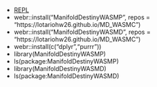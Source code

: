 



- [REPL](https://webr.r-wasm.org/latest/)
- webr::install("ManifoldDestinyWASMP", repos = "https://lotariohw26.github.io/MD_WASMC")
- webr::install("ManifoldDestinyWASMD", repos = "https://lotariohw26.github.io/MD_WASMC")
- webr::install(c("dplyr","purrr"))
- library(ManifoldDestinyWASMP)
- ls(package:ManifoldDestinyWASMP)
- library(ManifoldDestinyWASMD)
- ls(package:ManifoldDestinyWASMD)
